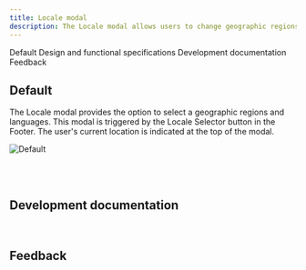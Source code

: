 ```yaml
---
title: Locale modal
description: The Locale modal allows users to change geographic regions and languages.
---
```



<ComponentDescription name="Locale modal" type="ui" />

<AnchorLinks>

<AnchorLink>Default</AnchorLink>
<AnchorLink>Design and functional specifications</AnchorLink>
<AnchorLink>Development documentation</AnchorLink>
<AnchorLink>Feedback</AnchorLink>

</AnchorLinks>

## Default

The Locale modal provides the option to select a geographic regions and languages. This modal is triggered by the Locale Selector button in the Footer. The user's current location is indicated at the top of the modal.

![Default](../../images/component/locale-modal/default-locale-modal.jpg)

<br />

<SpecLinks name="Locale modal" designLink="https://ibm.box.com/s/nwy0fyiw6mu3qwd3p882pnqmit93rfa5" />

<br />

## Development documentation

<ComponentStatus name="Locale modal" type="ui" />

<br />

## Feedback

<ComponentFeedback />
